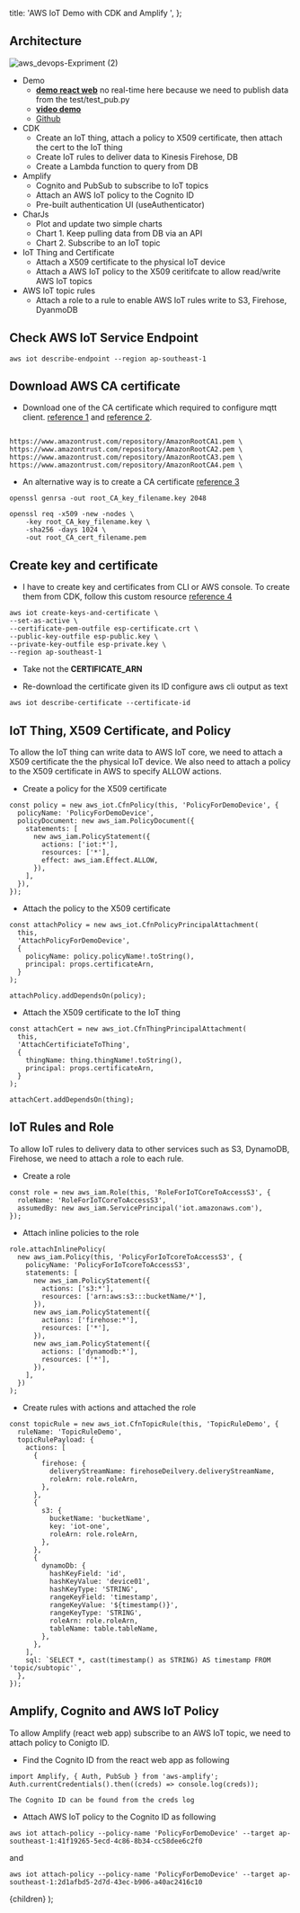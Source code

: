   title: 'AWS IoT Demo with CDK and Amplify ',
};


## Architecture

![aws_devops-Expriment (2)](https://user-images.githubusercontent.com/20411077/163437200-3690b0c2-b3de-4257-a54c-995a6de32ada.jpg)

- Demo
  - [**demo react web**](https://master.d2s0cqpzgt11ee.amplifyapp.com/) no real-time here because we need to publish data from the test/test_pub.py
  - [**video demo**](https://haitran-swincoffee-demo.s3.ap-southeast-1.amazonaws.com/aws-iot-cdk-amplify-demo.mp4)
  - [Github](https://github.com/entest-hai/aws-iot-demo)
- CDK
  - Create an IoT thing, attach a policy to X509 certificate, then attach the cert to the IoT thing
  - Create IoT rules to deliver data to Kinesis Firehose, DB
  - Create a Lambda function to query from DB
- Amplify
  - Cognito and PubSub to subscribe to IoT topics
  - Attach an AWS IoT policy to the Cognito ID
  - Pre-built authentication UI (useAuthenticator)
- CharJs
  - Plot and update two simple charts
  - Chart 1. Keep pulling data from DB via an API
  - Chart 2. Subscribe to an IoT topic
- IoT Thing and Certificate
  - Attach a X509 certificate to the physical IoT device
  - Attach a AWS IoT policy to the X509 ceritifcate to allow read/write AWS IoT topics
- AWS IoT topic rules
  - Attach a role to a rule to enable AWS IoT rules write to S3, Firehose, DyanmoDB

## Check AWS IoT Service Endpoint

```shell
aws iot describe-endpoint --region ap-southeast-1
```

## Download AWS CA certificate

- Download one of the CA certificate which required to configure mqtt client. [reference 1](https://github.com/aws-samples/aws-iot-device-management-workshop/blob/master/bin/create-root-ca-bundle.sh) and [reference 2](https://docs.aws.amazon.com/iot/latest/developerguide/server-authentication.html#server-authentication-certs).

```

https://www.amazontrust.com/repository/AmazonRootCA1.pem \
https://www.amazontrust.com/repository/AmazonRootCA2.pem \
https://www.amazontrust.com/repository/AmazonRootCA3.pem \
https://www.amazontrust.com/repository/AmazonRootCA4.pem \
```

- An alternative way is to create a CA certificate [reference 3](https://docs.aws.amazon.com/iot/latest/developerguide/create-your-CA-cert.html)

```shell
openssl genrsa -out root_CA_key_filename.key 2048
```

```shell
openssl req -x509 -new -nodes \
    -key root_CA_key_filename.key \
    -sha256 -days 1024 \
    -out root_CA_cert_filename.pem
```

## Create key and certificate

- I have to create key and certificates from CLI or AWS console. To create them from CDK, follow this custom resource [reference 4](https://github.com/awslabs/aws-iot-greengrass-accelerators/tree/main/v2/base/cdk/lib/IotThingCertPolicy)

```shell
aws iot create-keys-and-certificate \
--set-as-active \
--certificate-pem-outfile esp-certificate.crt \
--public-key-outfile esp-public.key \
--private-key-outfile esp-private.key \
--region ap-southeast-1
```

- Take not the **CERTIFICATE_ARN**

- Re-download the certificate given its ID
  configure aws cli output as text

```shell
aws iot describe-certificate --certificate-id
```

## IoT Thing, X509 Certificate, and Policy

To allow the IoT thing can write data to AWS IoT core, we need to attach a X509 certificate the the physical IoT device. We also need to attach a policy to the X509 certificate in AWS to specify ALLOW actions.

- Create a policy for the X509 certificate

```tsx
const policy = new aws_iot.CfnPolicy(this, 'PolicyForDemoDevice', {
  policyName: 'PolicyForDemoDevice',
  policyDocument: new aws_iam.PolicyDocument({
    statements: [
      new aws_iam.PolicyStatement({
        actions: ['iot:*'],
        resources: ['*'],
        effect: aws_iam.Effect.ALLOW,
      }),
    ],
  }),
});
```

- Attach the policy to the X509 certificate

```tsx
const attachPolicy = new aws_iot.CfnPolicyPrincipalAttachment(
  this,
  'AttachPolicyForDemoDevice',
  {
    policyName: policy.policyName!.toString(),
    principal: props.certificateArn,
  }
);

attachPolicy.addDependsOn(policy);
```

- Attach the X509 certificate to the IoT thing

```tsx
const attachCert = new aws_iot.CfnThingPrincipalAttachment(
  this,
  'AttachCertificiateToThing',
  {
    thingName: thing.thingName!.toString(),
    principal: props.certificateArn,
  }
);

attachCert.addDependsOn(thing);
```

## IoT Rules and Role

To allow IoT rules to delivery data to other services such as S3, DynamoDB, Firehose, we need to attach a role to each rule.

- Create a role

```tsx
const role = new aws_iam.Role(this, 'RoleForIoTCoreToAccessS3', {
  roleName: 'RoleForIoTCoreToAccessS3',
  assumedBy: new aws_iam.ServicePrincipal('iot.amazonaws.com'),
});
```

- Attach inline policies to the role

```tsx
role.attachInlinePolicy(
  new aws_iam.Policy(this, 'PolicyForIoTcoreToAccessS3', {
    policyName: 'PolicyForIoTcoreToAccessS3',
    statements: [
      new aws_iam.PolicyStatement({
        actions: ['s3:*'],
        resources: ['arn:aws:s3:::bucketName/*'],
      }),
      new aws_iam.PolicyStatement({
        actions: ['firehose:*'],
        resources: ['*'],
      }),
      new aws_iam.PolicyStatement({
        actions: ['dynamodb:*'],
        resources: ['*'],
      }),
    ],
  })
);
```

- Create rules with actions and attached the role

```tsx
const topicRule = new aws_iot.CfnTopicRule(this, 'TopicRuleDemo', {
  ruleName: 'TopicRuleDemo',
  topicRulePayload: {
    actions: [
      {
        firehose: {
          deliveryStreamName: firehoseDeilvery.deliveryStreamName,
          roleArn: role.roleArn,
        },
      },
      {
        s3: {
          bucketName: 'bucketName',
          key: 'iot-one',
          roleArn: role.roleArn,
        },
      },
      {
        dynamoDb: {
          hashKeyField: 'id',
          hashKeyValue: 'device01',
          hashKeyType: 'STRING',
          rangeKeyField: 'timestamp',
          rangeKeyValue: '${timestamp()}',
          rangeKeyType: 'STRING',
          roleArn: role.roleArn,
          tableName: table.tableName,
        },
      },
    ],
    sql: `SELECT *, cast(timestamp() as STRING) AS timestamp FROM 'topic/subtopic'`,
  },
});
```

## Amplify, Cognito and AWS IoT Policy

To allow Amplify (react web app) subscribe to an AWS IoT topic, we need to attach policy to Conigto ID.

- Find the Cognito ID from the react web app as following

```tsx
import Amplify, { Auth, PubSub } from 'aws-amplify';
Auth.currentCredentials().then((creds) => console.log(creds));
```

```
The Cognito ID can be found from the creds log
```

- Attach AWS IoT policy to the Cognito ID as following

```shell
aws iot attach-policy --policy-name 'PolicyForDemoDevice' --target ap-southeast-1:41f19265-5ecd-4c86-8b34-cc58dee6c2f0
```

and

```
aws iot attach-policy --policy-name 'PolicyForDemoDevice' --target ap-southeast-1:2d1afbd5-2d7d-43ec-b906-a40ac2416c10
```

  <MyLayoutTest frontmatter={meta}>{children}</MyLayoutTest>
);
